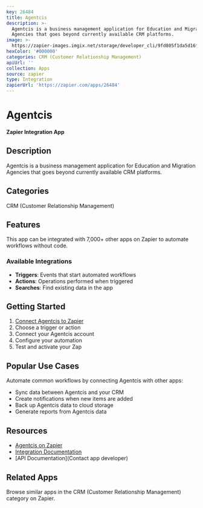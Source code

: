 ```yaml
---
key: 26484
title: Agentcis
description: >-
  Agentcis is a business management application for Education and Migration
  Agencies that goes beyond currently available CRM platforms.
image: >-
  https://zapier-images.imgix.net/storage/developer_cli/9fd805f1da5d16f7098b5307b1827717.png?auto=format%2Ccompress&ixlib=python-3.0.0&q=50
hexColor: '#000000'
categories: CRM (Customer Relationship Management)
apiUrl: ''
collection: Apps
source: zapier
type: Integration
zapierUrl: 'https://zapier.com/apps/26484'
---
```

# Agentcis

**Zapier Integration App**

## Description

Agentcis is a business management application for Education and Migration Agencies that goes beyond currently available CRM platforms.

## Categories

CRM (Customer Relationship Management)

## Features

This app can be integrated with 7,000+ other apps on Zapier to automate workflows without code.

### Available Integrations

- **Triggers**: Events that start automated workflows
- **Actions**: Operations performed when triggered
- **Searches**: Find existing data in the app

## Getting Started

1. [Connect Agentcis to Zapier](https://zapier.com/apps/26484)
2. Choose a trigger or action
3. Connect your Agentcis account
4. Configure your automation
5. Test and activate your Zap

## Popular Use Cases

Automate common workflows by connecting Agentcis with other apps:

- Sync data between Agentcis and your CRM
- Create notifications when new items are added
- Back up Agentcis data to cloud storage
- Generate reports from Agentcis data

## Resources

- [Agentcis on Zapier](https://zapier.com/apps/26484)
- [Integration Documentation](https://zapier.com/apps/26484/integrations)
- [API Documentation](Contact app developer)

## Related Apps

Browse similar apps in the CRM (Customer Relationship Management) category on Zapier.
